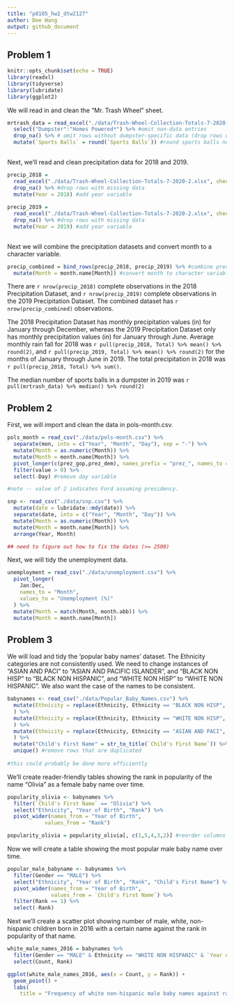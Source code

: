 ```yaml
---
title: "p8105_hw2_dtw2127"
author: Dee Wang 
output: github_document
---
```


## Problem 1 

```r
knitr::opts_chunk$set(echo = TRUE)
library(readxl)
library(tidyverse)
library(lubridate)
library(ggplot2)
```

We will read in and clean the "Mr. Trash Wheel" sheet.

```r

mrtrash_data = read_excel("./data/Trash-Wheel-Collection-Totals-7-2020-2.xlsx", sheet = "Mr. Trash Wheel", skip = 1) %>% #specify sheet to read in and skip row with graphic 
  select("Dumpster":"Homes Powered*") %>% #omit non-data entries
  drop_na() %>% # omit rows without dumpster-specific data (drop rows with missing data)
  mutate(`Sports Balls` = round(`Sports Balls`)) #round sports balls number to nearest integer
  
```

Next, we'll read and clean precipitation data for 2018 and 2019. 

```r
precip_2018 =
  read_excel("./data/Trash-Wheel-Collection-Totals-7-2020-2.xlsx", sheet = "2018 Precipitation", skip = 1) %>% 
  drop_na() %>% #drop rows with missing data 
  mutate(Year = 2018) #add year variable 
 
precip_2019 =
  read_excel("./data/Trash-Wheel-Collection-Totals-7-2020-2.xlsx", sheet = "2019 Precipitation", skip = 1) %>% 
  drop_na() %>% #drop rows with missing data 
  mutate(Year = 2019) #add year variable 
 
```

Next we will combine the precipitation datasets and convert month to a character variable. 

```r

precip_combined = bind_rows(precip_2018, precip_2019) %>% #combine precipitation datasets
  mutate(Month = month.name[Month]) #convert month to character variable  

```

There are `r nrow(precip_2018)` complete observations in the 2018 Precipitation Dataset, and `r nrow(precip_2019)` complete observations in the 2019 Precipitation Dataset. The combined dataset has `r nrow(precip_combined)` observations.

The 2018 Precipitation Dataset has monthly precipitation values (in) for January through December, whereas the 2019 Precipitation Dataset only has monthly precipitation values (in) for January through June. Average monthly rain fall for 2018 was `r pull(precip_2018, Total) %>% mean() %>% round(2)`, and `r pull(precip_2019, Total) %>% mean() %>% round(2)` for the months of January through June in 2019. The total precipitation in 2018 was `r pull(precip_2018, Total) %>% sum()`.

The median number of sports balls in a dumpster in 2019 was `r pull(mrtrash_data) %>% median() %>% round(2)`

## Problem 2 

First, we will import and clean the data in pols-month.csv.

```r

pols_month = read_csv("./data/pols-month.csv") %>% 
  separate(mon, into = c("Year", "Month", "Day"), sep = "-") %>%
  mutate(Month = as.numeric(Month)) %>% 
  mutate(Month = month.name[Month]) %>% 
  pivot_longer(c(prez_gop,prez_dem), names_prefix = "prez_", names_to = "President") %>% 
  filter(value > 0) %>%
  select(-Day) #remove day variable 

#note -- value of 2 indicates Ford assuming presidency.
```

```r

snp <- read_csv("./data/snp.csv") %>% 
  mutate(date = lubridate::mdy(date)) %>% 
  separate(date, into = c("Year", "Month", "Day")) %>% 
  mutate(Month = as.numeric(Month)) %>%
  mutate(Month = month.name[Month]) %>%
  arrange(Year, Month) 

## need to figure out how to fix the dates (>= 2500)

```

Next, we will tidy the unemployment data. 

```r
unemployment = read_csv("./data/unemployment.csv") %>% 
  pivot_longer(
    Jan:Dec,
    names_to = "Month",
    values_to = "Unemployment (%)" 
  ) %>% 
  mutate(Month = match(Month, month.abb)) %>% 
  mutate(Month = month.name[Month])
```

## Problem 3 

We will load and tidy the 'popular baby names' dataset. The Ethnicity categories are not consistently used. We need to change instances of "ASIAN AND PACI" to "ASIAN AND PACIFIC ISLANDER", and "BLACK NON HISP" to "BLACK NON HISPANIC", and "WHITE NON HISP" to "WHITE NON HISPANIC". We also want the case of the names to be consistent. 

```r
babynames <- read_csv("./data/Popular_Baby_Names.csv") %>% 
  mutate(Ethnicity = replace(Ethnicity, Ethnicity == "BLACK NON HISP", "BLACK NON HISPANIC")
  ) %>% 
  mutate(Ethnicity = replace(Ethnicity, Ethnicity == "WHITE NON HISP", "WHITE NON HISPANIC")
  ) %>% 
  mutate(Ethnicity = replace(Ethnicity, Ethnicity == "ASIAN AND PACI", "ASIAN AND PACIFIC ISLANDER")
  ) %>% 
  mutate("Child's First Name" = str_to_title(`Child's First Name`)) %>%
  unique() #remove rows that are duplicated
  
#this could probably be done more efficiently
```

We'll create reader-friendly tables showing the rank in popularity of the name "Olivia" as a female baby name over time. 

```r
popularity_olivia <- babynames %>% 
  filter(`Child's First Name` == "Olivia") %>% 
  select("Ethnicity", "Year of Birth", "Rank") %>% 
  pivot_wider(names_from = "Year of Birth",
            values_from = "Rank") 

popularity_olivia = popularity_olivia[, c(1,5,4,3,2)] #reorder columns

```

Now we will create a table showing the most popular male baby name over time. 

```r
popular_male_babyname <- babynames %>% 
  filter(Gender == "MALE") %>% 
  select("Ethnicity", "Year of Birth", "Rank", "Child's First Name") %>% 
  pivot_wider(names_from = "Year of Birth",
              values_from = `Child's First Name`) %>% 
  filter(Rank == 1) %>% 
  select(-Rank)

```

Next we'll create a scatter plot showing number of male, white, non-hispanic children born in 2016 with a certain name against the rank in popularity of that name. 

```r

white_male_names_2016 = babynames %>%
  filter(Gender == "MALE" & Ethnicity == "WHITE NON HISPANIC" & `Year of Birth` == 2016) %>% 
  select(Count, Rank)

ggplot(white_male_names_2016, aes(x = Count, y = Rank)) + 
  geom_point() + 
  labs( 
    title = "Frequency of white non-hispanic male baby names against rank in 2016")

```

